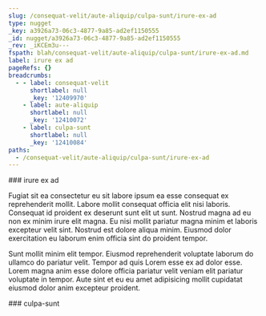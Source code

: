 ```yaml
---
slug: /consequat-velit/aute-aliquip/culpa-sunt/irure-ex-ad
type: nugget
_key: a3926a73-06c3-4877-9a85-ad2ef1150555
_id: nugget/a3926a73-06c3-4877-9a85-ad2ef1150555
_rev: _iKCEm3u---
fspath: blah/consequat-velit/aute-aliquip/culpa-sunt/irure-ex-ad.md
label: irure ex ad
pageRefs: {}
breadcrumbs:
  - - label: consequat-velit
      shortlabel: null
      _key: '12409970'
    - label: aute-aliquip
      shortlabel: null
      _key: '12410072'
    - label: culpa-sunt
      shortlabel: null
      _key: '12410084'
paths:
  - /consequat-velit/aute-aliquip/culpa-sunt/irure-ex-ad
---
```


<NuggetArea>
<Nugget slug="/consequat-velit/aute-aliquip/culpa-sunt/irure-ex-ad" type="nugget" _key="a3926a73-06c3-4877-9a85-ad2ef1150555" _id="nugget/a3926a73-06c3-4877-9a85-ad2ef1150555" _rev="_iKCEm3u---" fspath="blah/consequat-velit/aute-aliquip/culpa-sunt/irure-ex-ad.md" label="irure ex ad" paths="/consequat-velit/aute-aliquip/culpa-sunt/irure-ex-ad">
<NuggetBody>
### irure ex ad

Fugiat sit ea consectetur eu sit labore ipsum ea esse consequat ex reprehenderit mollit. Labore mollit consequat officia elit nisi laboris. Consequat id proident ex deserunt sunt elit ut sunt. Nostrud magna ad eu non ex minim irure elit magna. Eu nisi mollit pariatur magna minim et laboris excepteur velit sint. Nostrud est dolore aliqua minim. Eiusmod dolor exercitation eu laborum enim officia sint do proident tempor.

Sunt mollit minim elit tempor. Eiusmod reprehenderit voluptate laborum do ullamco do pariatur velit. Tempor ad quis Lorem esse ex ad dolor esse. Lorem magna anim esse dolore officia pariatur velit veniam elit pariatur voluptate in tempor. Aute sint et eu eu amet adipisicing mollit cupidatat eiusmod dolor anim excepteur proident.

</NuggetBody>
<Breadcrumbs>
<Crumbs>
<Crumb _key="12409970" label="consequat-velit" /><Crumb _key="12410072" label="aute-aliquip" /><Crumb _key="12410084" label="culpa-sunt" />
</Crumbs>
</Breadcrumbs>
</Nugget>

<NuggetsInbound>
</NuggetsInbound>
<NuggetsOutbound>
</NuggetsOutbound>
</NuggetArea>
<PassagesInbound>
<Passage direction="inbound" type="passage" _key="12410084" _id="passage/12410084" _rev="_iKCEm3q--_" label="culpa-sunt" passage="culpa-sunt" fspath="blah/consequat-velit/aute-aliquip/culpa-sunt" paths="/consequat-velit/aute-aliquip/culpa-sunt" slug="/consequat-velit/aute-aliquip/culpa-sunt">
<NuggetBody>
### culpa-sunt

</NuggetBody>
<Breadcrumbs>
<Crumbs>
<Crumb _key="12409970" label="consequat-velit" /><Crumb _key="12410072" label="aute-aliquip" />
</Crumbs>
</Breadcrumbs>
</Passage>

</PassagesInbound>
<PassagesOutbound>
</PassagesOutbound>
